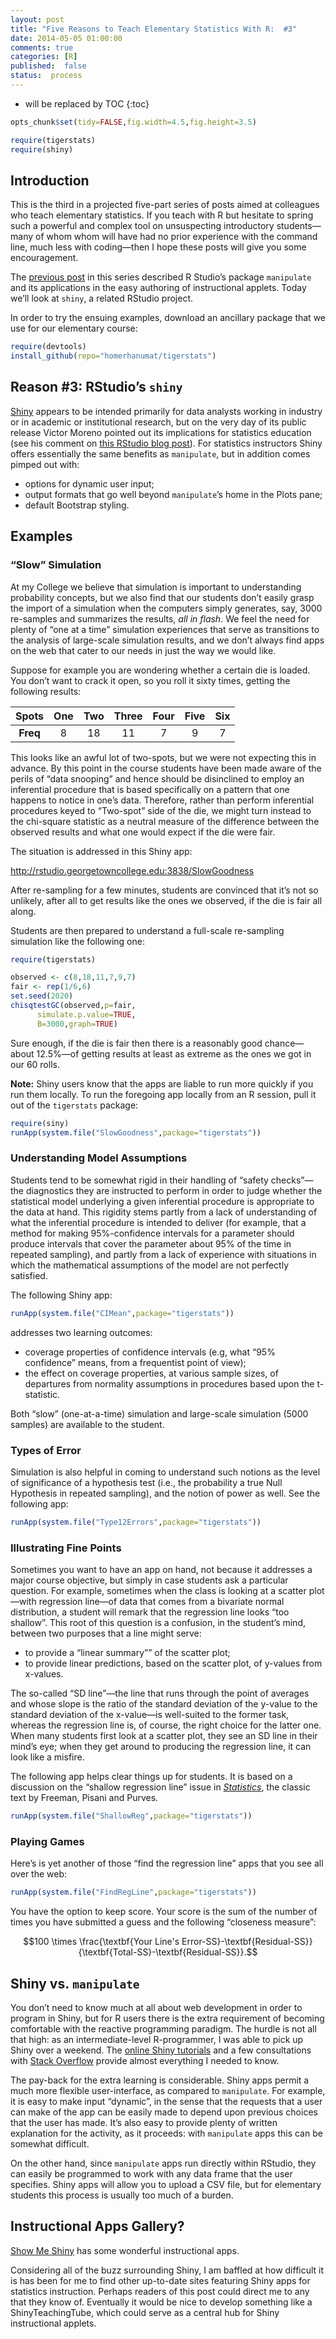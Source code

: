 ```yaml
---
layout: post
title: "Five Reasons to Teach Elementary Statistics With R:  #3"
date: 2014-05-05 01:00:00
comments: true
categories: [R]
published:  false
status:  process
---
```




* will be replaced by TOC
{:toc}

```r
opts_chunk$set(tidy=FALSE,fig.width=4.5,fig.height=3.5)
```

```r
require(tigerstats)
require(shiny)
```

## Introduction

This is the third in a projected five-part series of posts aimed at colleagues who teach elementary statistics.  If you teach with R but hesitate to spring such a powerful and complex tool on unsuspecting introductory students---many of whom whom will have had no prior experience with the command line, much less with coding---then I hope these posts will give you some encouragement.

The [previous post](http://statistics.rainandrhino.org/blog/2014/04/08/reasons-to-teach-with-R-2/) in this series described R Studio's package `manipulate` and its applications in the easy authoring of instructional applets.  Today we'll look at `shiny`, a related RStudio project.

In order to try the ensuing examples, download an ancillary package that we use for our elementary course:

```r
require(devtools)
install_github(repo="homerhanumat/tigerstats")
```


## Reason #3:  RStudio's `shiny`

[Shiny](https://www.rstudio.com/shiny/) appears to be intended primarily for data analysts working in industry or in academic or institutional research, but on the very day of its public release Victor Moreno pointed out its implications for statistics education (see his comment on [this RStudio blog post](http://blog.rstudio.org/2012/11/08/introducing-shiny/)).  For statistics instructors Shiny offers essentially the same benefits as `manipulate`, but in addition comes pimped out with:

* options for dynamic user input;
* output formats that go well beyond `manipulate`'s home in the Plots pane;
* default Bootstrap styling.

## Examples

### "Slow" Simulation

At my College we believe that simulation is important to understanding probability concepts, but we also find that our students don't easily grasp the import of a simulation when the computers simply generates, say, 3000 re-samples and summarizes the results, *all in flash*.  We feel the need for plenty of "one at a time" simulation experiences that serve as transitions to the analysis of large-scale simulation results, and we don't always find apps on the web that cater to our needs in just the way we would like.

Suppose for example you are wondering whether a certain die is loaded.  You don't want to crack it open, so you roll it sixty times, getting the following results:

|**Spots**|One|Two|Three|Four|Five|Six|
|:----:|:----:|:----:|:-----:|:----:|:-----:|:----:|
|**Freq**|8|18|11|7|9|7|    

This looks like an awful lot of two-spots, but we were not expecting this in advance.  By this point in the course students have been made aware of the perils of "data snooping" and hence should be disinclined to employ an inferential procedure that is based specifically on a pattern that one happens to notice in one's data.  Therefore, rather than perform inferential procedures keyed to "Two-spot" side of the die, we might turn instead to the chi-square statistic as a neutral measure of the difference between the observed results and what one would expect if the die were fair.

The situation is addressed in this Shiny app:

[http://rstudio.georgetowncollege.edu:3838/SlowGoodness](http://rstudio.georgetowncollege.edu:3838/SlowGoodness)

After re-sampling for a few minutes, students are convinced that it's not so unlikely, after all to get results like the ones we observed, if the die is fair all along.

Students are then prepared to understand a full-scale re-sampling simulation like the following one:

```r
require(tigerstats)
```


```r
observed <- c(8,18,11,7,9,7)
fair <- rep(1/6,6)
set.seed(2020)
chisqtestGC(observed,p=fair,
      simulate.p.value=TRUE,
      B=3000,graph=TRUE)
```

Sure enough, if the die is fair then there is a reasonably good chance---about 12.5%---of getting results at least as extreme as the ones we got in our 60 rolls.

**Note:**  Shiny users know that the apps are liable to run more quickly if you run them locally.  To run the foregoing app locally from an R session, pull it out of the `tigerstats` package:

```r
require(siny)
runApp(system.file("SlowGoodness",package="tigerstats"))
```




### Understanding Model Assumptions

Students tend to be somewhat rigid in their handling of "safety checks"---the diagnostics they are instructed to perform in order to judge whether the statistical model underlying a given inferential procedure is appropriate to the data at hand.  This rigidity stems partly from a lack of understanding of what the inferential procedure is intended to deliver (for example, that a method for making 95%-confidence intervals for a parameter should produce intervals that cover the parameter about 95% of the time in repeated sampling), and partly from a lack of experience with situations in which the mathematical assumptions of the model are not perfectly satisfied.

The following Shiny app:

```r
runApp(system.file("CIMean",package="tigerstats"))
```

addresses two learning outcomes:

* coverage properties of confidence intervals (e.g, what "95% confidence" means, from a frequentist point of view);
* the effect on coverage properties, at various sample sizes, of departures from normality assumptions in procedures based upon the t-statistic.


Both "slow" (one-at-a-time) simulation and large-scale simulation (5000 samples) are available to the student.

### Types of Error

Simulation is also helpful in coming to understand such notions as the level of significance of a hypothesis test (i.e., the probability a true Null Hypothesis in repeated sampling), and the notion of power as well.  See the following app:

```r
runApp(system.file("Type12Errors",package="tigerstats"))
```

### Illustrating Fine Points

Sometimes you want to have an app on hand, not because it addresses a major course objective, but simply in case students ask a particular question.  For example, sometimes when the class is looking at a scatter plot---with regression line---of data that comes from a bivariate normal distribution, a student will remark that the regression line looks "too shallow".  This root of this question is a confusion, in the student's mind, between two purposes that a line might serve:

* to provide a "linear summary"" of the scatter plot;
* to provide linear predictions, based on the scatter plot, of y-values from x-values.

The so-called "SD line"---the line that runs through the point of averages and whose slope is the ratio of the standard deviation of the y-value to the standard deviation of the x-value---is well-suited to the former task, whereas the regression line is, of course, the right choice for the latter one.  When many students first look at a scatter plot, they see an SD line in their mind's eye; when they get around to producing the regression line, it can look like a misfire.

The following app helps clear things up for students.  It is based on a discussion on the "shallow regression line" issue in [*Statistics*](http://books.wwnorton.com/books/Statistics/), the classic text by Freeman, Pisani and Purves.

```r
runApp(system.file("ShallowReg",package="tigerstats"))
```

### Playing Games

Here's is yet another of those "find the regression line" apps that you see all over the web:

```r
runApp(system.file("FindRegLine",package="tigerstats"))
```

You have the option to keep score.  Your score is the sum of the number of times you have submitted a guess and the following "closeness measure":

$$100 \times \frac{\textbf{Your Line's Error-SS}-\textbf{Residual-SS}}{\textbf{Total-SS}-\textbf{Residual-SS}}.$$


## Shiny vs. `manipulate`

You don't need to know much at all about web development in order to program in Shiny, but for R users there is the extra requirement of becoming comfortable with the reactive programming paradigm.  The hurdle is not all that high:  as an intermediate-level R-programmer, I was able to pick up Shiny over a weekend.  The [online Shiny tutorials](http://shiny.rstudio.com/tutorial/) and a few consultations with [Stack Overflow](http://stackoverflow.com/) provide almost everything I needed to know.

The pay-back for the extra learning is considerable.  Shiny apps permit a much more flexible user-interface, as compared to `manipulate`.  For example, it is easy to make input "dynamic", in the sense that the requests that a user can make of the app can be easily made to depend upon previous choices that the user has made.  It's also easy to provide plenty of written explanation for the activity, as it proceeds:  with `manipulate` apps this can be somewhat difficult.

On the other hand, since `manipulate` apps run directly within RStudio, they can easily be programmed to work with any data frame that the user specifies.  Shiny apps will allow you to upload a CSV file, but for elementary students this process is usually too much of a burden.

## Instructional Apps Gallery?

[Show Me Shiny](http://www.showmeshiny.com/) has some wonderful instructional apps.

Considering all of the buzz surrounding Shiny, I am baffled at how difficult it is has been for me to find other up-to-date sites featuring Shiny apps for statistics instruction.  Perhaps readers of this post could direct me to any that they know of.  Eventually it would be nice to develop something like a ShinyTeachingTube, which could serve as a central hub for Shiny instructional applets.
